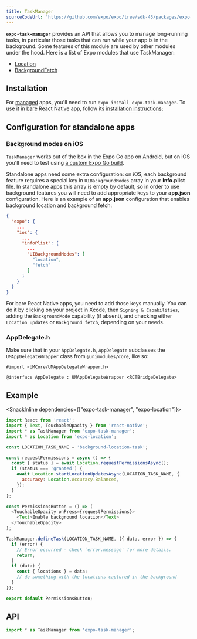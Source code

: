```yaml
---
title: TaskManager
sourceCodeUrl: 'https://github.com/expo/expo/tree/sdk-43/packages/expo-task-manager'
---
```



**`expo-task-manager`** provides an API that allows you to manage long-running tasks, in particular those tasks that can run while your app is in the background.
Some features of this module are used by other modules under the hood. Here is a list of Expo modules that use TaskManager:

- [Location](location.mdx)
- [BackgroundFetch](background-fetch.mdx)

<PlatformsSection android emulator ios simulator />

## Installation

For [managed](/introduction/managed-vs-bare.mdx#managed-workflow) apps, you'll need to run `expo install expo-task-manager`. To use it in [bare](/introduction/managed-vs-bare.mdx#bare-workflow) React Native app, follow its [installation instructions](https://github.com/expo/expo/tree/main/packages/expo-task-manager);

## Configuration for standalone apps

### Background modes on iOS

`TaskManager` works out of the box in the Expo Go app on Android, but on iOS you'll need to test using [a custom Expo Go build](/guides/adhoc-builds.mdx).

Standalone apps need some extra configuration: on iOS, each background feature requires a special key in `UIBackgroundModes` array in your **Info.plist** file. In standalone apps this array is empty by default, so in order to use background features you will need to add appropriate keys to your **app.json** configuration.
Here is an example of an **app.json** configuration that enables background location and background fetch:

```json
{
  "expo": {
    ...
    "ios": {
      ...
      "infoPlist": {
        ...
        "UIBackgroundModes": [
          "location",
          "fetch"
        ]
      }
    }
  }
}
```

For bare React Native apps, you need to add those keys manually. You can do it by clicking on your project in Xcode, then `Signing & Capabilities`, adding the `BackgroundMode` capability (if absent), and checking either `Location updates` or `Background fetch`, depending on your needs.

### AppDelegate.h

Make sure that in your `AppDelegate.h`, `AppDelegate` subclasses the `UMAppDelegateWrapper` class from `@unimodules/core`, like so:

```objc
#import <UMCore/UMAppDelegateWrapper.h>

@interface AppDelegate : UMAppDelegateWrapper <RCTBridgeDelegate>
```

## Example

<SnackInline dependencies={["expo-task-manager", "expo-location"]}>

```javascript
import React from 'react';
import { Text, TouchableOpacity } from 'react-native';
import * as TaskManager from 'expo-task-manager';
import * as Location from 'expo-location';

const LOCATION_TASK_NAME = 'background-location-task';

const requestPermissions = async () => {
  const { status } = await Location.requestPermissionsAsync();
  if (status === 'granted') {
    await Location.startLocationUpdatesAsync(LOCATION_TASK_NAME, {
      accuracy: Location.Accuracy.Balanced,
    });
  }
};

const PermissionsButton = () => (
  <TouchableOpacity onPress={requestPermissions}>
    <Text>Enable background location</Text>
  </TouchableOpacity>
);

TaskManager.defineTask(LOCATION_TASK_NAME, ({ data, error }) => {
  if (error) {
    // Error occurred - check `error.message` for more details.
    return;
  }
  if (data) {
    const { locations } = data;
    // do something with the locations captured in the background
  }
});

export default PermissionsButton;
```

</SnackInline>

## API

```js
import * as TaskManager from 'expo-task-manager';
```

<APISection packageName="expo-task-manager" apiName="TaskManager" />